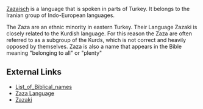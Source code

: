 [http://www.ethnologue.com/show_family.asp?subid=949 Zazaisch] is a language that is spoken in parts of Turkey. It belongs to the Iranian group of Indo-European languages. 

The Zaza are an ethnic minority in eastern Turkey. Their Language Zazaki is closely related to the Kurdish language. For this reason the Zaza are often referred to as a subgroup of the Kurds, which is not correct and heavily opposed by themselves. Zaza is also a name that appears in the Bible meaning "belonging to all" or "plenty" 





==External Links==
*[http://www.free-definition.com/List-of-Biblical-names.html List_of_Biblical_names] 
*[http://www.ethnologue.com/show_family.asp?subid=949 Zaza Language]
*[http://www.zazaki.de Zazaki]